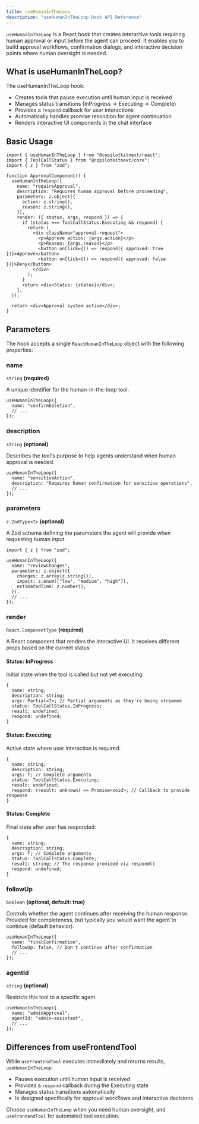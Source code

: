 ```yaml
---
title: useHumanInTheLoop
description: "useHumanInTheLoop Hook API Reference"
---
```


`useHumanInTheLoop` is a React hook that creates interactive tools requiring human approval or input before the agent
can proceed. It enables you to build approval workflows, confirmation dialogs, and interactive decision points where
human oversight is needed.

## What is useHumanInTheLoop?

The useHumanInTheLoop hook:

- Creates tools that pause execution until human input is received
- Manages status transitions (InProgress → Executing → Complete)
- Provides a `respond` callback for user interactions
- Automatically handles promise resolution for agent continuation
- Renders interactive UI components in the chat interface

## Basic Usage

```tsx
import { useHumanInTheLoop } from "@copilotkitnext/react";
import { ToolCallStatus } from "@copilotkitnext/core";
import { z } from "zod";

function ApprovalComponent() {
  useHumanInTheLoop({
    name: "requireApproval",
    description: "Requires human approval before proceeding",
    parameters: z.object({
      action: z.string(),
      reason: z.string(),
    }),
    render: ({ status, args, respond }) => {
      if (status === ToolCallStatus.Executing && respond) {
        return (
          <div className="approval-request">
            <p>Approve action: {args.action}</p>
            <p>Reason: {args.reason}</p>
            <button onClick={() => respond({ approved: true })}>Approve</button>
            <button onClick={() => respond({ approved: false })}>Deny</button>
          </div>
        );
      }
      return <div>Status: {status}</div>;
    },
  });

  return <div>Approval system active</div>;
}
```

## Parameters

The hook accepts a single `ReactHumanInTheLoop` object with the following properties:

### name

`string` **(required)**

A unique identifier for the human-in-the-loop tool.

```tsx
useHumanInTheLoop({
  name: "confirmDeletion",
  // ...
});
```

### description

`string` **(optional)**

Describes the tool's purpose to help agents understand when human approval is needed.

```tsx
useHumanInTheLoop({
  name: "sensitiveAction",
  description: "Requires human confirmation for sensitive operations",
  // ...
});
```

### parameters

`z.ZodType<T>` **(optional)**

A Zod schema defining the parameters the agent will provide when requesting human input.

```tsx
import { z } from "zod";

useHumanInTheLoop({
  name: "reviewChanges",
  parameters: z.object({
    changes: z.array(z.string()),
    impact: z.enum(["low", "medium", "high"]),
    estimatedTime: z.number(),
  }),
  // ...
});
```

### render

`React.ComponentType` **(required)**

A React component that renders the interactive UI. It receives different props based on the current status:

#### Status: InProgress

Initial state when the tool is called but not yet executing:

```tsx
{
  name: string;
  description: string;
  args: Partial<T>; // Partial arguments as they're being streamed
  status: ToolCallStatus.InProgress;
  result: undefined;
  respond: undefined;
}
```

#### Status: Executing

Active state where user interaction is required:

```tsx
{
  name: string;
  description: string;
  args: T; // Complete arguments
  status: ToolCallStatus.Executing;
  result: undefined;
  respond: (result: unknown) => Promise<void>; // Callback to provide response
}
```

#### Status: Complete

Final state after user has responded:

```tsx
{
  name: string;
  description: string;
  args: T; // Complete arguments
  status: ToolCallStatus.Complete;
  result: string; // The response provided via respond()
  respond: undefined;
}
```

### followUp

`boolean` **(optional, default: true)**

Controls whether the agent continues after receiving the human response. Provided for completeness, but typically you
would want the agent to continue (default behavior).

```tsx
useHumanInTheLoop({
  name: "finalConfirmation",
  followUp: false, // Don't continue after confirmation
  // ...
});
```

### agentId

`string` **(optional)**

Restricts this tool to a specific agent.

```tsx
useHumanInTheLoop({
  name: "adminApproval",
  agentId: "admin-assistant",
  // ...
});
```

## Differences from useFrontendTool

While `useFrontendTool` executes immediately and returns results, `useHumanInTheLoop`:

- Pauses execution until human input is received
- Provides a `respond` callback during the Executing state
- Manages status transitions automatically
- Is designed specifically for approval workflows and interactive decisions

Choose `useHumanInTheLoop` when you need human oversight, and `useFrontendTool` for automated tool execution.
